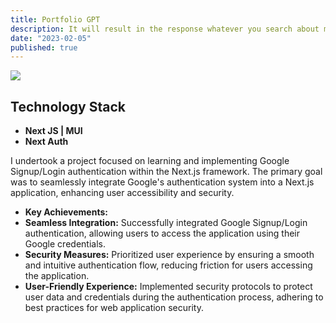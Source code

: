 ```yaml
---
title: Portfolio GPT
description: It will result in the response whatever you search about myself.
date: "2023-02-05"
published: true
---
```


![](/portfolio-gpt.png)

## Technology Stack

- **Next JS | MUI**
- **Next Auth**

I undertook a project focused on learning and implementing Google Signup/Login authentication within the Next.js framework. The primary goal was to seamlessly integrate Google's authentication system into a Next.js application, enhancing user accessibility and security.

- **Key Achievements:**
- **Seamless Integration:** Successfully integrated Google Signup/Login authentication, allowing users to access the application using their Google credentials.
- **Security Measures:** Prioritized user experience by ensuring a smooth and intuitive authentication flow, reducing friction for users accessing the application.
- **User-Friendly Experience:** Implemented security protocols to protect user data and credentials during the authentication process, adhering to best practices for web application security.
